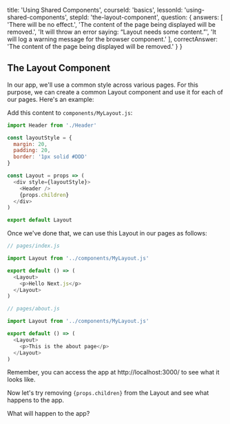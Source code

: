 
  title: 'Using Shared Components',
  courseId: 'basics',
  lessonId: 'using-shared-components',
  stepId: 'the-layout-component',
  question: {
    answers: [
      'There will be no effect.',
      'The content of the page being displayed will be removed.',
      'It will throw an error saying: “Layout needs some content.”',
      'It will log a warning message for the browser component.'
    ],
    correctAnswer: 'The content of the page being displayed will be removed.'
  }
}

## The Layout Component

In our app, we'll use a common style across various pages. For this purpose, we can create a common Layout component and use it for each of our pages. Here's an example:

Add this content to `components/MyLayout.js`:

```js
import Header from './Header'

const layoutStyle = {
  margin: 20,
  padding: 20,
  border: '1px solid #DDD'
}

const Layout = props => (
  <div style={layoutStyle}>
    <Header />
    {props.children}
  </div>
)

export default Layout
```

Once we've done that, we can use this Layout in our pages as follows:

```js
// pages/index.js

import Layout from '../components/MyLayout.js'

export default () => (
  <Layout>
    <p>Hello Next.js</p>
  </Layout>
)
```

```js
// pages/about.js

import Layout from '../components/MyLayout.js'

export default () => (
  <Layout>
    <p>This is the about page</p>
  </Layout>
)
```

Remember, you can access the app at http://localhost:3000/ to see what it looks like.

Now let's try removing `{props.children}` from the Layout and see what happens to the app.

What will happen to the app?

